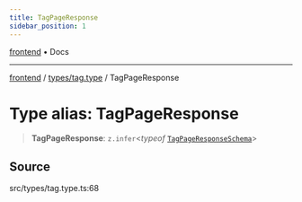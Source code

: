 ```yaml
---
title: TagPageResponse
sidebar_position: 1
---
```


[frontend](../../..) • Docs

***

[frontend](../../..) / [types/tag.type](..) / TagPageResponse

# Type alias: TagPageResponse

> **TagPageResponse**: `z.infer`\<*typeof* [`TagPageResponseSchema`](../variables/TagPageResponseSchema)\>

## Source

src/types/tag.type.ts:68
